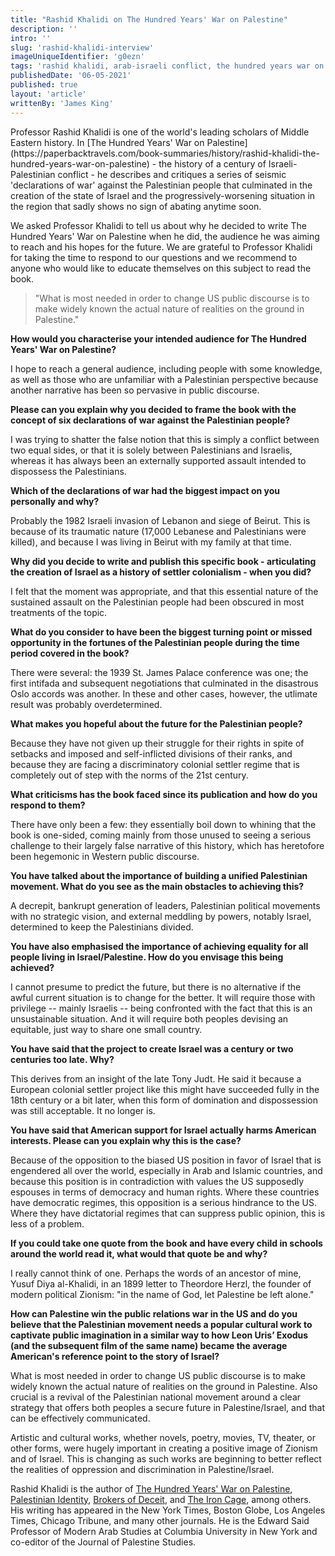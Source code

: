 ```yaml
---
title: "Rashid Khalidi on The Hundred Years' War on Palestine"
description: ''
intro: ''
slug: 'rashid-khalidi-interview'
imageUniqueIdentifier: 'g0ezn'
tags: 'rashid khalidi, arab-israeli conflict, the hundred years war on palestine, history'
publishedDate: '06-05-2021'
published: true
layout: 'article'
writtenBy: 'James King'
---
```


<p style={{ fontSize: '20px' }}>
Professor Rashid Khalidi is one of the world's leading scholars of Middle Eastern history. In [The Hundred Years' War on Palestine](https://paperbacktravels.com/book-summaries/history/rashid-khalidi-the-hundred-years-war-on-palestine) - 
the history of a century of Israeli-Palestinian conflict - he describes and critiques a series of seismic 'declarations of war' 
against the Palestinian people that culminated in the creation of the state of Israel and the progressively-worsening situation in 
the region that sadly shows no sign of abating anytime soon. 

We asked Professor Khalidi to tell us about why he decided to write The Hundred Years' War on Palestine when he did, the audience he 
was aiming to reach and his hopes for the future. We are grateful to Professor Khalidi for taking the time to respond to our questions and we recommend
to anyone who would like to educate themselves on this subject to read the book.

</p>

> "What is most needed in order to change US public discourse is to make widely known the actual nature of realities on the ground in Palestine." 

**How would you characterise your intended audience for The Hundred Years' War on Palestine?**

I hope to reach a general audience, including people with some knowledge, as well as those who are unfamiliar with a Palestinian perspective because another narrative has been so pervasive in public discourse.

**Please can you explain why you decided to frame the book with the concept of six declarations of war against the Palestinian people?**

I was trying to shatter the false notion that this is simply a conflict between two equal sides, or that it is solely between Palestinians and Israelis, whereas it has always been an externally supported assault intended to dispossess the Palestinians.

**Which of the declarations of war had the biggest impact on you personally and why?**

Probably the 1982 Israeli invasion of Lebanon and siege of Beirut. This is because of its traumatic nature (17,000 Lebanese and Palestinians were killed), and because I was living in Beirut with my family at that time.

**Why did you decide to write and publish this specific book - articulating the creation of Israel as a history of settler colonialism - when you did?**

I felt that the moment was appropriate, and that this essential nature of the sustained assault on the Palestinian people had been obscured in most treatments of the topic.

**What do you consider to have been the biggest turning point or missed opportunity in the fortunes of the Palestinian people during the time period covered in the book?**

There were several: the 1939 St. James Palace conference was one; the first intifada and subsequent negotiations that culminated in the disastrous Oslo accords was another. In these and other cases, however, the utlimate result was probably overdetermined.

**What makes you hopeful about the future for the Palestinian people?**

Because they have not given up their struggle for their rights in spite of setbacks and imposed and self-inflicted divisions of their ranks, and because they are facing a discriminatory colonial settler regime that is completely out of step with the norms of the 21st century.

**What criticisms has the book faced since its publication and how do you respond to them?**

There have only been a few: they essentially boil down to whining that the book is one-sided, coming mainly from those unused to seeing a serious challenge to their largely false narrative of this history, which has heretofore been hegemonic in Western public discourse. 

**You have talked about the importance of building a unified Palestinian movement. What do you see as the main obstacles to achieving this?**

A decrepit, bankrupt generation of leaders, Palestinian political movements with no strategic vision, and external meddling by powers, notably Israel, determined to keep the Palestinians divided.  

**You have also emphasised the importance of achieving equality for all people living in Israel/Palestine. How do you envisage this being achieved?**

I cannot presume to predict the future, but there is no alternative if the awful current situation is to change for the better. It will require those with privilege -- mainly Israelis -- being confronted with the fact that this is an unsustainable situation. And it will require both peoples devising an equitable, just way to share one small country.

**You have said that the project to create Israel was a century or two centuries too late. Why?**

This derives from an insight of the late Tony Judt. He said it because a European colonial settler project like this might have succeeded fully in the 18th century or a bit later, when this form of domination and dispossession was still acceptable. It no longer is.

**You have said that American support for Israel actually harms American interests. Please can you explain why this is the case?**

Because of the opposition to the biased US position in favor of Israel that is engendered all over the world, especially in Arab and Islamic countries, and because this position is in contradiction with values the US supposedly espouses in terms of democracy and human rights. Where these countries have democratic regimes, this opposition is a serious hindrance to the US. Where they have dictatorial regimes that can suppress public opinion, this is less of a problem. 

**If you could take one quote from the book and have every child in schools around the world read it, what would that quote be and why?**

I really cannot think of one. Perhaps the words of an ancestor of mine, Yusuf Diya al-Khalidi, in an 1899 letter to Theordore Herzl,  the founder of modern political Zionism: "in the name of God, let Palestine be left alone."

**How can Palestine win the public relations war in the US and do you believe that the Palestinian movement needs a popular cultural work to captivate public imagination in a similar way to how Leon Uris’ Exodus (and the subsequent film of the same name) became the average American's reference point to the story of Israel?**

What is most needed in order to change US public discourse is to make widely known the actual nature of realities on the ground in Palestine. Also crucial is a revival of the Palestinian national movement around a clear strategy that offers both peoples a secure future in Palestine/Israel, and that can be effectively communicated.

Artistic and cultural works, whether novels, poetry, movies, TV, theater, or other forms, were hugely important in creating a positive image of Zionism and of Israel. This is changing as such works are beginning to better reflect the realities of oppression and discrimination in Palestine/Israel.

Rashid Khalidi is the author of [The Hundred Years' War on Palestine](https://paperbacktravels.com/book-summaries/history/rashid-khalidi-the-hundred-years-war-on-palestine), [Palestinian Identity](https://www.amazon.com/Palestinian-Identity-Construction-National-Consciousness/dp/023115075X/ref=sr_1_1?dchild=1&keywords=Palestinian+Identity&qid=1622882073&sr=8-1), [Brokers of Deceit](https://www.amazon.com/Brokers-Deceit-Undermined-Peace-Middle/dp/0807033243/ref=sr_1_1?dchild=1&keywords=Brokers+of+Deceit&qid=1622882120&sr=8-1), and [The Iron Cage](amazon.com/Iron-Cage-Palestinian-Struggle-Statehood/dp/0807003093/ref=sr_1_1?dchild=1&keywords=The+Iron+Cage&qid=1622882143&sr=8-1), among others. His writing has appeared in the New York Times, Boston Globe, Los Angeles Times, Chicago Tribune, and many other journals. He is the Edward Said Professor of Modern Arab Studies at Columbia University in New York and co-editor of the Journal of Palestine Studies.

<!-- Sample Large Image -->



<!-- Sample Book Image -->

<Image266x400
  src="rashid-khalidi-the-hundred-years-war-on-palestine-for-interview_xxtxlz"
  altText="The Hundred Years' War on Palestine: Professor Rashid Khalidi."
  imageCategory="articles"
/>

